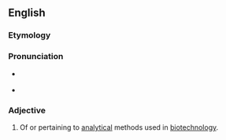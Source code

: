 ==English==

===Etymology===

{{prefix|bio|analytical}}

===Pronunciation===

* {{a|US}} {{IPA|baɪoʊˌænəˈlɪtɪkəl}}
* {{rhymes|ɪtɪkəl}}

===Adjective===
{{en-adj|-}}

# {{context|biotechnology}} Of or pertaining to [[analytical]] methods used in [[biotechnology]].